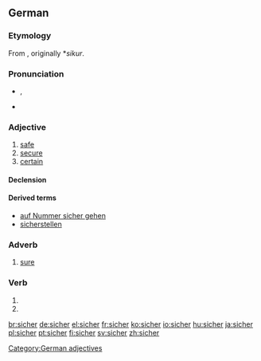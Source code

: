 ==German==

===Etymology===
From {{etyl|goh|de}} {{term|sichur|lang=goh}}, originally *''sikur''.

===Pronunciation===
* {{IPA|[ˈzɪçɐ]|lang=de}}, {{SAMPA|/ziCer/}}
* {{audio|De-at-sicher.ogg|audio (Austria)}}

===Adjective===
{{de-adj|sicherer|sichersten}}

# [[safe]]
# [[secure]]
# [[certain]]

====Declension====
{{de-decl-adj|sicher|sicherer|sicherst}}

====Derived terms====
* [[auf Nummer sicher gehen]]
* [[sicherstellen]]

===Adverb===
{{infl|de|adverb}}

# [[sure]]

===Verb===
{{infl|de|verb form}}

# {{de-verb form of|sichern|1|s|g}}
# {{de-verb form of|sichern|i|s}}

[[Category:German adjectives]]

[[br:sicher]]
[[de:sicher]]
[[el:sicher]]
[[fr:sicher]]
[[ko:sicher]]
[[io:sicher]]
[[hu:sicher]]
[[ja:sicher]]
[[pl:sicher]]
[[pt:sicher]]
[[fi:sicher]]
[[sv:sicher]]
[[zh:sicher]]